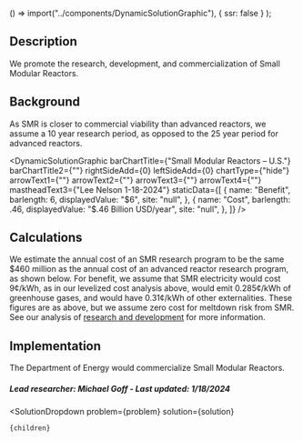 
  () => import("../components/DynamicSolutionGraphic"),
  { ssr: false }
);


## Description
We promote the research, development, and commercialization of Small Modular Reactors.

## Background
As SMR is closer to commercial viability than advanced reactors, we assume a 10 year research period, as opposed to the 25 year period for advanced reactors.

<DynamicSolutionGraphic
  barChartTitle={"Small Modular Reactors – U.S."}
  barChartTitle2={""}
  rightSideAdd={0}
  leftSideAdd={0}
  chartType={"hide"}
  arrowText1={""}
  arrowText2={""}
  arrowText3={""}
  arrowText4={""}
  mastheadText3={"Lee Nelson 1-18-2024"}
 staticData={[
    {
     name: "Benefit",
      barlength: 6,
      displayedValue: "$6",
      site: "null",
    },
    {
      name: "Cost",
      barlength: .46,
      displayedValue: "$.46 Billion USD/year",
      site: "null",
    },
  ]}
/>

## Calculations
We estimate the annual cost of an SMR research program to be the same $460 million as the annual cost of an advanced reactor research program, as shown below.
For benefit, we assume that SMR electricity would cost 9¢/kWh, as in our levelized cost analysis above, would emit 0.285¢/kWh of greenhouse gases, and would have 0.31¢/kWh of other externalities. These figures are as above, but we assume zero cost for meltdown risk from SMR. See our analysis of [research and development](/energy/energy_socioeconomics/rd) for more information.

## Implementation
The Department of Energy would commercialize Small Modular Reactors.

##### Lead researcher: Michael Goff - Last updated: 1/18/2024

  <SolutionDropdown 
    problem={problem} 
    solution={solution}
  >
    {children}
  </SolutionDropdown>